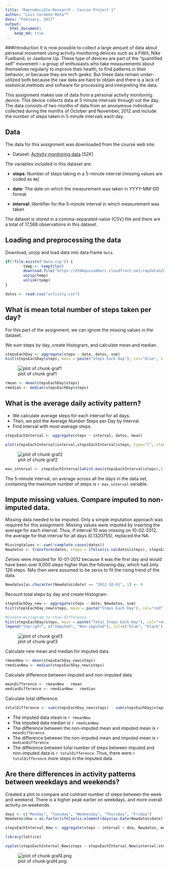 ```yaml
---
title: "Reproducible Research - Course Project 1"
author: "Luis Cerdeño Mota""
date: "February, 2017"
output: 
  html_document:
    keep_md: true
---
```



###Introduction
It is now possible to collect a large amount of data about personal movement using activity monitoring devices such as a Fitbit, Nike Fuelband, or Jawbone Up. These type of devices are part of the “quantified self” movement – a group of enthusiasts who take measurements about themselves regularly to improve their health, to find patterns in their behavior, or because they are tech geeks. But these data remain under-utilized both because the raw data are hard to obtain and there is a lack of statistical methods and software for processing and interpreting the data.

This assignment makes use of data from a personal activity monitoring device. This device collects data at 5 minute intervals through out the day. The data consists of two months of data from an anonymous individual collected during the months of October and November, 2012 and include the number of steps taken in 5 minute intervals each day.

## Data
The data for this assignment was downloaded from the course web
site:

* Dataset: [Activity monitoring data](https://d396qusza40orc.cloudfront.net/repdata%2Fdata%2Factivity.zip) [52K]

The variables included in this dataset are:

* **steps**: Number of steps taking in a 5-minute interval (missing
    values are coded as `NA`)

* **date**: The date on which the measurement was taken in YYYY-MM-DD
    format

* **interval**: Identifier for the 5-minute interval in which
    measurement was taken

The dataset is stored in a comma-separated-value (CSV) file and there are a total of 17,568 observations in this dataset.

## Loading and preprocessing the data
Download, unzip and load data into data frame `data`. 
```r
if(!file.exists("data.zip")) {
        temp <- tempfile()
        download.file("https://d396qusza40orc.cloudfront.net/repdata%2Fdata%2Factivity.zip",temp)
        unzip(temp)
        unlink(temp)
}

datos <- read.csv("activity.csv")
```


## What is mean total number of steps taken per day?
For this part of the assignment, we can ignore the missing values in the dataset.

We sum steps by day, create Histogram, and calculate mean and median.
```r
stepsEachDay <- aggregate(steps ~ date, datos, sum)
hist(stepsEachDay$steps, main = paste("Steps Each Day"), col="blue", xlab="Steps")
```

![plot of chunk graf1](./figures/graf1.png)

```r
rmean <- mean(stepsEachDay$steps)
rmedian <- median(stepsEachDay$steps)
```

## What is the average daily activity pattern?
* We calculate average steps for each interval for all days. 
* Then, we plot the Average Number Steps per Day by Interval. 
* Find interval with most average steps. 
```r
stepsEachInterval <- aggregate(steps ~ interval, datos, mean)

plot(stepsEachInterval$interval,stepsEachInterval$steps, type="l", xlab="Interval", ylab="Steps",main="Average Steps per Day by Interval")
```

![plot of chunk graf2](./figures/graf2.png) 

```r
max_interval <- stepsEachInterval[which.max(stepsEachInterval$steps),1]
```

The 5-minute interval, on average across all the days in the data set, containing the maximum number of steps is `r max_interval` variable.

## Impute missing values. Compare imputed to non-imputed data.
Missing data needed to be imputed. Only a simple imputation approach was required for this assignment. 
Missing values were imputed by inserting the average for each interval. Thus, if interval 10 was missing on 10-02-2012, the average for that interval for all days (0.1320755), replaced the NA.

```r
MissingValues <- sum(!complete.cases(datos))
Newdatos <- transform(datos, steps = ifelse(is.na(datos$steps), stepsEachInterval$steps[match(datos$interval, stepsEachInterval$interval)], datos$steps))
```

Zeroes were imputed for 10-01-2012 because it was the first day and would have been over 9,000 steps higher than the following day, which had only 126 steps. NAs then were assumed to be zeros to fit the rising trend of the data. 
```r
Newdatos[as.character(Newdatos$date) == "2012-10-01", 1] <- 0
```

Recount total steps by day and create Histogram. 
```r
stepsEachDay_new <- aggregate(steps ~ date, Newdatos, sum)
hist(stepsEachDay_new$steps, main = paste("Steps Each Day"), col="red", xlab="Steps")

#Create Histogram to show difference. 
hist(stepsEachDay$steps, main = paste("Total Steps Each Day"), col="red", xlab="Number of Steps", add=T)
legend("topright", c("Imputed", "Non-imputed"), col=c("blue", "black"), lwd=10)
```

![plot of chunk graf3](./figures/graf3.png) 

Calculate new mean and median for imputed data. 
```r
rmeanNew <- mean(stepsEachDay_new$steps)
rmedianNew <- median(stepsEachDay_new$steps)
```

Calculate difference between imputed and non-imputed data.
```r
meanDifference <- rmeanNew - rmean
medianDifference <- rmedianNew - rmedian
```

Calculate total difference.
```r
totalDifference <- sum(stepsEachDay_new$steps) - sum(stepsEachDay$steps)
```
* The imputed data mean is `r rmeanNew`
* The imputed data median is `r rmedianNew`
* The difference between the non-imputed mean and imputed mean is `r meanDifference`
* The difference between the non-imputed mean and imputed mean is `r medianDifference`
* The difference between total number of steps between imputed and non-imputed data is `r totalDifference`. Thus, there were `r totalDifference` more steps in the imputed data.

## Are there differences in activity patterns between weekdays and weekends?
Created a plot to compare and contrast number of steps between the week and weekend. There is a higher peak earlier on weekdays, and more overall activity on weekends.  
``` r
days <- c("Monday", "Tuesday", "Wednesday", "Thursday", "Friday")
Newdatos$dow = as.factor(ifelse(is.element(days(as.Date(Newdatos$date)),days), "Day", "Weekend"))

stepsEachInterval_New <- aggregate(steps ~ interval + dow, Newdatos, mean)

library(lattice)

xyplot(stepsEachInterval_New$steps ~ stepsEachInterval_New$interval|stepsEachInterval_New$dow, main="Average Steps per Day by Interval",xlab="Interval", ylab="Steps",layout=c(1,2), type="l")

```

![plot of chunk graf4.png](./figures/graf4.png) 
